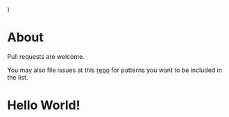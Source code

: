   <div style={{ minHeight: 2908, backgroundColor: "idianred" }} />
)

# About

Pull requests are welcome.

You may also file issues at this [repo](https://github.com/odjhey/the-codee-cafe-handbook) for patterns you want to be included in the list.


# Hello World!
